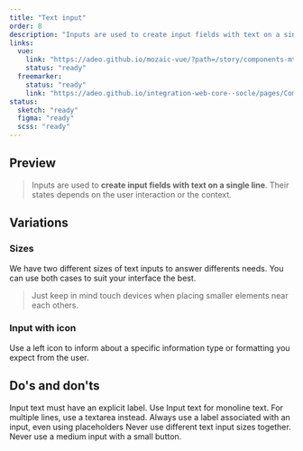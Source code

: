 ```yaml
---
title: "Text input"
order: 8
description: "Inputs are used to create input fields with text on a single line. Their states depends on the user interaction or the context"
links:
  vue:
    link: "https://adeo.github.io/mozaic-vue/?path=/story/components-mtextinput--try-it"
    status: "ready"
  freemarker:
    status: "ready"
    link: "https://adeo.github.io/integration-web-core--socle/pages/Components/form/input/"
status:
  sketch: "ready"
  figma: "ready"
  scss: "ready"
---
```


## Preview

> Inputs are used to **create input fields with text on a single line**. Their states depends on the user interaction or the context.

<Preview path="input-default" nude />

## Variations

### Sizes

We have two different sizes of text inputs to answer differents needs. You can use both cases to suit your interface the best.

> Just keep in mind touch devices when placing smaller elements near each others.

<Preview path="input-sizes" nude />

### Input with icon

Use a left icon to inform about a specific information type or formatting you expect from the user.

<Preview path="left-icon-input" nude />

## Do's and don'ts

<HintItem>Input text must have an explicit label.</HintItem>
<HintItem>
  Use Input text for monoline text. For multiple lines, use a textarea instead.
</HintItem>
<HintItem>
  Always use a label associated with an input, even using placeholders
</HintItem>
<HintItem dont>Never use different text input sizes together.</HintItem>
<HintItem dont>Never use a medium input with a small button.</HintItem>
